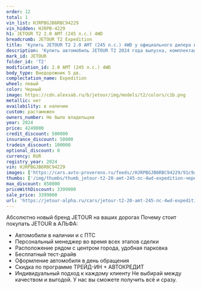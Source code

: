 ```yaml
---
order: 12
total: 1
vin_list: HJRPBGJB6RBC94229
vin_hidden: HJRPB-4229
h1: JETOUR T2 2.0 AMT (245 л.с.) 4WD
breadcrumb: JETOUR T2 Expedition
title: 'Купить JETOUR T2 2.0 AMT (245 л.с.) 4WD у официального дилера в Самаре'
description: 'Купить автомобиль JETOUR T2 2024 года выпуска, комплектация Expedition, цвет - Черный, двигатель - 2.0 AMT (245 л.с.) 4WD у официального дилера в г. Самара. Стоимость данного автомобиля JETOUR T2 – 3399000'
mark_id: JETOUR
folder_id: 'T2'
modification_id: 2.0 AMT (245 л.с.) 4WD
body_type: Внедорожник 5 дв.
complectation_name: Expedition
wheel: левый
color: Черный
image: https://cdn.alexsab.ru/b/jetour/img/models/t2/colors/c1b.png
metallic: нет
availability: в наличии
custom: растаможен
owners_number: Не было владельцев
year: 2024
price: 4249000
credit_discount: 500000
insurance_discount: 50000
tradein_discount: 100000
optional_discount: 0
currency: RUR
registry_year: 2024
vin: HJRPBGJB6RBC94229
images: ['https://cars.avto-provereno.ru/feeds//HJRPBGJB6RBC94229/91c9acab405bc3f81eb899dc38a96fb1.jpeg', 'https://cars.avto-provereno.ru/feeds//HJRPBGJB6RBC94229/ba2ca98b873038085390f9d5a3f904aa.jpeg', 'https://cars.avto-provereno.ru/feeds//HJRPBGJB6RBC94229/467b62d967c7c053d7af5ea563ecda6e.jpeg', 'https://cars.avto-provereno.ru/feeds//HJRPBGJB6RBC94229/fe7216869a00e7e3ee0a8e60b6585e20.jpeg', 'https://cars.avto-provereno.ru/feeds//HJRPBGJB6RBC94229/2c613af35e2b52cacdb16e76d9fe0e36.jpeg', 'https://cars.avto-provereno.ru/feeds//HJRPBGJB6RBC94229/03928e024e865ee69017a8078a4d018f.jpeg']
thumbs: ['/img/thumbs/thumb_jetour-t2-20-amt-245-лс-4wd-expedition-черный-2024_96fb1_0.webp', '/img/thumbs/thumb_jetour-t2-20-amt-245-лс-4wd-expedition-черный-2024_904aa_1.webp', '/img/thumbs/thumb_jetour-t2-20-amt-245-лс-4wd-expedition-черный-2024_cda6e_2.webp', '/img/thumbs/thumb_jetour-t2-20-amt-245-лс-4wd-expedition-черный-2024_85e20_3.webp', '/img/thumbs/thumb_jetour-t2-20-amt-245-лс-4wd-expedition-черный-2024_e0e36_4.webp']
max_discount: 850000
priceWithDiscount: 3399000
sale_price: 3399000
url: 'https://jetour-alpha.ru/cars/jetour-t2-20-amt-245-лс-4wd-expedition-черный-2024/'
---
```

Абсолютно новый бренд JETOUR на ваших дорогах
Почему стоит покупать JETOUR в АЛЬФА:
- Автомобили в наличии и с ПТС
- Персональный менеджер во время всех этапов сделки
- Расположение рядом с центром города, удобная парковка
- Бесплатный тест-драйв
- Оформление автомобиля в день обращения
- Скидка по программе ТРЕЙД-ИН + АВТОКРЕДИТ
- Индивидуальный подход  к каждому клиенту
Не выбирай между качеством и выгодой. У нас вы сможете получить всё и сразу.